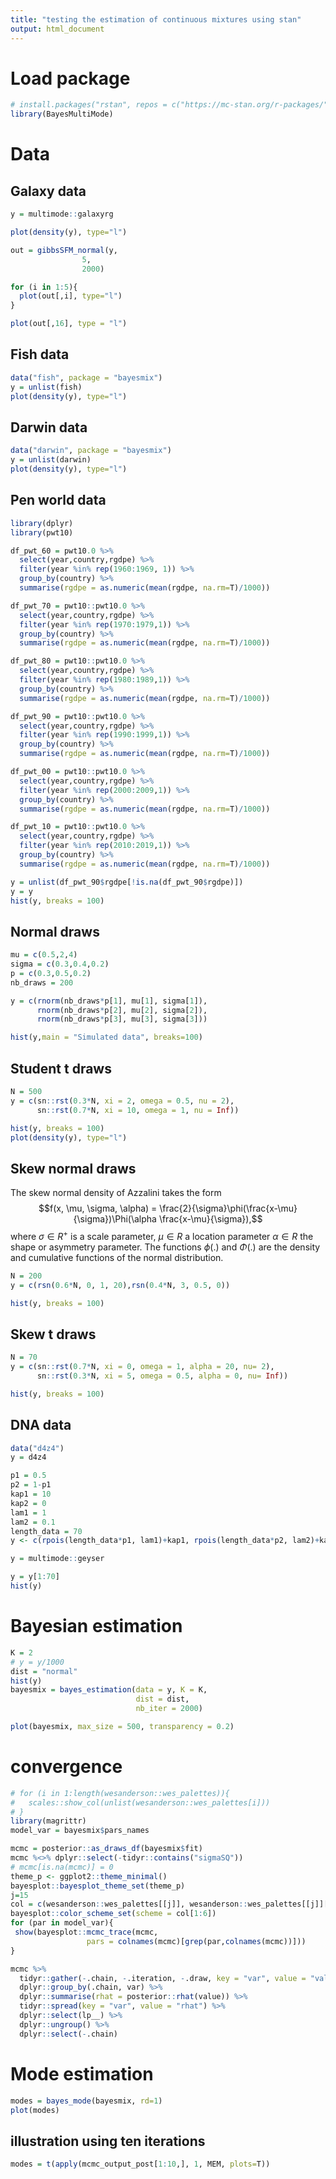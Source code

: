 ```yaml
---
title: "testing the estimation of continuous mixtures using stan"
output: html_document
---
```


# Load package
```r
# install.packages("rstan", repos = c("https://mc-stan.org/r-packages/", getOption("repos")))
library(BayesMultiMode)
```


# Data

## Galaxy data
```r
y = multimode::galaxyrg

plot(density(y), type="l")
```

```r
out = gibbsSFM_normal(y,
                5,
                2000)

for (i in 1:5){
  plot(out[,i], type="l")
}

plot(out[,16], type = "l")
```


## Fish data
```r
data("fish", package = "bayesmix")
y = unlist(fish)
plot(density(y), type="l")
```

## Darwin data
```r
data("darwin", package = "bayesmix")
y = unlist(darwin)
plot(density(y), type="l")
```

## Pen world data
```r
library(dplyr)
library(pwt10)

df_pwt_60 = pwt10.0 %>%
  select(year,country,rgdpe) %>%
  filter(year %in% rep(1960:1969, 1)) %>%
  group_by(country) %>%
  summarise(rgdpe = as.numeric(mean(rgdpe, na.rm=T)/1000))

df_pwt_70 = pwt10::pwt10.0 %>%
  select(year,country,rgdpe) %>%
  filter(year %in% rep(1970:1979,1)) %>%
  group_by(country) %>%
  summarise(rgdpe = as.numeric(mean(rgdpe, na.rm=T)/1000))

df_pwt_80 = pwt10::pwt10.0 %>%
  select(year,country,rgdpe) %>%
  filter(year %in% rep(1980:1989,1)) %>%
  group_by(country) %>%
  summarise(rgdpe = as.numeric(mean(rgdpe, na.rm=T)/1000))

df_pwt_90 = pwt10::pwt10.0 %>%
  select(year,country,rgdpe) %>%
  filter(year %in% rep(1990:1999,1)) %>%
  group_by(country) %>%
  summarise(rgdpe = as.numeric(mean(rgdpe, na.rm=T)/1000))

df_pwt_00 = pwt10::pwt10.0 %>%
  select(year,country,rgdpe) %>%
  filter(year %in% rep(2000:2009,1)) %>%
  group_by(country) %>%
  summarise(rgdpe = as.numeric(mean(rgdpe, na.rm=T)/1000))

df_pwt_10 = pwt10::pwt10.0 %>%
  select(year,country,rgdpe) %>%
  filter(year %in% rep(2010:2019,1)) %>%
  group_by(country) %>%
  summarise(rgdpe = as.numeric(mean(rgdpe, na.rm=T)/1000))

y = unlist(df_pwt_90$rgdpe[!is.na(df_pwt_90$rgdpe)])
y = y
hist(y, breaks = 100)
```

## Normal draws
```r
mu = c(0.5,2,4)
sigma = c(0.3,0.4,0.2)
p = c(0.3,0.5,0.2)
nb_draws = 200

y = c(rnorm(nb_draws*p[1], mu[1], sigma[1]),
      rnorm(nb_draws*p[2], mu[2], sigma[2]),
      rnorm(nb_draws*p[3], mu[3], sigma[3]))

hist(y,main = "Simulated data", breaks=100)
```

## Student t draws
```r
N = 500
y = c(sn::rst(0.3*N, xi = 2, omega = 0.5, nu = 2),
      sn::rst(0.7*N, xi = 10, omega = 1, nu = Inf))

hist(y, breaks = 100)
plot(density(y), type="l")
```

## Skew normal draws
The skew normal density of Azzalini takes the form 
$$f(x, \mu, \sigma, \alpha) = \frac{2}{\sigma}\phi(\frac{x-\mu}{\sigma})\Phi(\alpha \frac{x-\mu}{\sigma}),$$ 
where $\sigma \in R^+$ is a scale parameter, $\mu \in R$ a location parameter $\alpha \in R$ the shape or asymmetry parameter. The functions $\phi(.)$ and $\Phi(.)$ are the density and cumulative functions of the normal distribution.
```r
N = 200
y = c(rsn(0.6*N, 0, 1, 20),rsn(0.4*N, 3, 0.5, 0))

hist(y, breaks = 100)
```

## Skew t draws
```r
N = 70
y = c(sn::rst(0.7*N, xi = 0, omega = 1, alpha = 20, nu= 2),
      sn::rst(0.3*N, xi = 5, omega = 0.5, alpha = 0, nu= Inf))

hist(y, breaks = 100)
```

## DNA data
```r
data("d4z4")
y = d4z4

p1 = 0.5
p2 = 1-p1
kap1 = 10
kap2 = 0
lam1 = 1
lam2 = 0.1
length_data = 70
y <- c(rpois(length_data*p1, lam1)+kap1, rpois(length_data*p2, lam2)+kap2)

y = multimode::geyser

y = y[1:70]
hist(y)
```

# Bayesian estimation
```r
K = 2
# y = y/1000
dist = "normal"
hist(y)
bayesmix = bayes_estimation(data = y, K = K,
                            dist = dist,
                            nb_iter = 2000)

plot(bayesmix, max_size = 500, transparency = 0.2)
```

# convergence
```r
# for (i in 1:length(wesanderson::wes_palettes)){
#   scales::show_col(unlist(wesanderson::wes_palettes[i]))
# }
library(magrittr)
model_var = bayesmix$pars_names

mcmc = posterior::as_draws_df(bayesmix$fit)
mcmc %<>% dplyr::select(-tidyr::contains("sigmaSQ"))
# mcmc[is.na(mcmc)] = 0
theme_p <- ggplot2::theme_minimal()
bayesplot::bayesplot_theme_set(theme_p)
j=15
col = c(wesanderson::wes_palettes[[j]], wesanderson::wes_palettes[[j]][2])
bayesplot::color_scheme_set(scheme = col[1:6])
for (par in model_var){
 show(bayesplot::mcmc_trace(mcmc,
                 pars = colnames(mcmc)[grep(par,colnames(mcmc))])) 
}

mcmc %>%
  tidyr::gather(-.chain, -.iteration, -.draw, key = "var", value = "value") %>%
  dplyr::group_by(.chain, var) %>%
  dplyr::summarise(rhat = posterior::rhat(value)) %>%
  tidyr::spread(key = "var", value = "rhat") %>%
  dplyr::select(lp__) %>%
  dplyr::ungroup() %>%
  dplyr::select(-.chain)
```

# Mode estimation
```r
modes = bayes_mode(bayesmix, rd=1)
plot(modes)
```

## illustration using ten iterations
```r
modes = t(apply(mcmc_output_post[1:10,], 1, MEM, plots=T))
```


